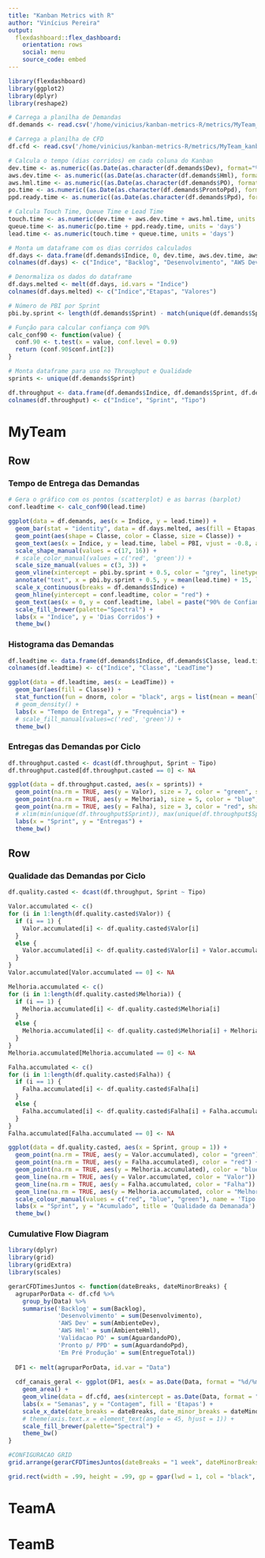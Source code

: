 ```yaml
---
title: "Kanban Metrics with R"
author: "Vinícius Pereira"
output: 
  flexdashboard::flex_dashboard:
    orientation: rows
    social: menu
    source_code: embed
--- 
```


```r
library(flexdashboard)
library(ggplot2)
library(dplyr)
library(reshape2)

# Carrega a planilha de Demandas
df.demands <- read.csv('/home/vinicius/kanban-metrics-R/metrics/MyTeam_demandas.csv', header = TRUE, sep = ',')

# Carrega a planilha de CFD
df.cfd <- read.csv('/home/vinicius/kanban-metrics-R/metrics/MyTeam_kanban.csv', header = TRUE, sep = ',')

# Calcula o tempo (dias corridos) em cada coluna do Kanban
dev.time <- as.numeric((as.Date(as.character(df.demands$Dev), format="%d/%m/%Y") - as.Date(as.character(df.demands$Inicio), format="%d/%m/%Y")), units = 'days')
aws.dev.time <- as.numeric((as.Date(as.character(df.demands$Hml), format="%d/%m/%Y") - as.Date(as.character(df.demands$Dev), format="%d/%m/%Y")), units = 'days')
aws.hml.time <- as.numeric((as.Date(as.character(df.demands$PO), format="%d/%m/%Y") - as.Date(as.character(df.demands$Hml), format="%d/%m/%Y")), units = 'days')
po.time <- as.numeric((as.Date(as.character(df.demands$ProntoPpd), format="%d/%m/%Y") - as.Date(as.character(df.demands$PO), format="%d/%m/%Y")), units = 'days')
ppd.ready.time <- as.numeric((as.Date(as.character(df.demands$Ppd), format="%d/%m/%Y") - as.Date(as.character(df.demands$ProntoPpd), format="%d/%m/%Y")), units = 'days')

# Calcula Touch Time, Queue Time e Lead Time
touch.time <- as.numeric(dev.time + aws.dev.time + aws.hml.time, units = 'days')
queue.time <- as.numeric(po.time + ppd.ready.time, units = 'days')
lead.time <- as.numeric(touch.time + queue.time, units = 'days')

# Monta um dataframe com os dias corridos calculados
df.days <- data.frame(df.demands$Indice, 0, dev.time, aws.dev.time, aws.hml.time, po.time, ppd.ready.time, 0)
colnames(df.days) <- c("Indice", "Backlog", "Desenvolvimento", "AWS Dev", "AWS Hml", "Em Validação", "Pronto p/ Ppd", "Em Pré Produção")

# Denormaliza os dados do dataframe
df.days.melted <- melt(df.days, id.vars = "Indice")
colnames(df.days.melted) <- c("Indice","Etapas", "Valores")

# Número de PBI por Sprint
pbi.by.sprint <- length(df.demands$Sprint) - match(unique(df.demands$Sprint),rev(df.demands$Sprint)) + 1

# Função para calcular confiança com 90%
calc_conf90 <- function(value) {
  conf.90 <- t.test(x = value, conf.level = 0.9)
  return (conf.90$conf.int[2])
}

# Monta dataframe para uso no Throughput e Qualidade
sprints <- unique(df.demands$Sprint)

df.throughput <- data.frame(df.demands$Indice, df.demands$Sprint, df.demands$Tipo)
colnames(df.throughput) <- c("Indice", "Sprint", "Tipo")
```

MyTeam
=======================================================================

Row
-----------------------------------------------------------------------

### Tempo de Entrega das Demandas

```r
# Gera o gráfico com os pontos (scatterplot) e as barras (barplot)
conf.leadtime <- calc_conf90(lead.time)

ggplot(data = df.demands, aes(x = Indice, y = lead.time)) +
  geom_bar(stat = "identity", data = df.days.melted, aes(fill = Etapas, y = Valores), alpha = 1) +
  geom_point(aes(shape = Classe, color = Classe, size = Classe)) +
  geom_text(aes(x = Indice, y = lead.time, label = PBI, vjust = -0.8, angle = 0), size = 3) +
  scale_shape_manual(values = c(17, 16)) +
  # scale_color_manual(values = c('red', 'green')) +
  scale_size_manual(values = c(3, 3)) +
  geom_vline(xintercept = pbi.by.sprint + 0.5, color = "grey", linetype = "longdash") +
  annotate("text", x = pbi.by.sprint + 0.5, y = mean(lead.time) + 15, label = paste("Sprint", unique(df.demands$Sprint)), size=4, angle = 90, vjust = -0.5, color = "grey") +
  scale_x_continuous(breaks = df.demands$Indice) +
  geom_hline(yintercept = conf.leadtime, color = "red") +
  geom_text(aes(x = 0, y = conf.leadtime, label = paste("90% de Confiança - ", round(conf.leadtime, 2)), vjust = 2, hjust = 0)) +
  scale_fill_brewer(palette="Spectral") +
  labs(x = "Indice", y = 'Dias Corridos') +
  theme_bw()
```

### Histograma das Demandas

```r
df.leadtime <- data.frame(df.demands$Indice, df.demands$Classe, lead.time)
colnames(df.leadtime) <- c("Indice", "Classe", "LeadTime")

ggplot(data = df.leadtime, aes(x = LeadTime)) +
  geom_bar(aes(fill = Classe)) + 
  stat_function(fun = dnorm, color = "black", args = list(mean = mean(lead.time), sd = sd(lead.time))) +
  # geom_density() +
  labs(x = "Tempo de Entrega", y = "Frequência") +
  # scale_fill_manual(values=c('red', 'green')) +
  theme_bw()
```

### Entregas das Demandas por Ciclo
```r
df.throughput.casted <- dcast(df.throughput, Sprint ~ Tipo)
df.throughput.casted[df.throughput.casted == 0] <- NA

ggplot(data = df.throughput.casted, aes(x = sprints)) + 
  geom_point(na.rm = TRUE, aes(y = Valor), size = 7, color = "green", shape = 16) +
  geom_point(na.rm = TRUE, aes(y = Melhoria), size = 5, color = "blue", shape = 16) +
  geom_point(na.rm = TRUE, aes(y = Falha), size = 3, color = "red", shape = 16) +
  # xlim(min(unique(df.throughput$Sprint)), max(unique(df.throughput$Sprint))) +
  labs(x = "Sprint", y = "Entregas") +
  theme_bw()
```

Row
-----------------------------------------------------------------------

### Qualidade das Demandas por Ciclo
```r
df.quality.casted <- dcast(df.throughput, Sprint ~ Tipo)

Valor.accumulated <- c()
for (i in 1:length(df.quality.casted$Valor)) {
  if (i == 1) {
    Valor.accumulated[i] <- df.quality.casted$Valor[i]  
  }
  else {
    Valor.accumulated[i] <- df.quality.casted$Valor[i] + Valor.accumulated[i - 1]
  }
}
Valor.accumulated[Valor.accumulated == 0] <- NA

Melhoria.accumulated <- c()
for (i in 1:length(df.quality.casted$Melhoria)) {
  if (i == 1) {
    Melhoria.accumulated[i] <- df.quality.casted$Melhoria[i]  
  }
  else {
    Melhoria.accumulated[i] <- df.quality.casted$Melhoria[i] + Melhoria.accumulated[i - 1]
  }
}
Melhoria.accumulated[Melhoria.accumulated == 0] <- NA

Falha.accumulated <- c()
for (i in 1:length(df.quality.casted$Falha)) {
  if (i == 1) {
    Falha.accumulated[i] <- df.quality.casted$Falha[i]  
  }
  else {
    Falha.accumulated[i] <- df.quality.casted$Falha[i] + Falha.accumulated[i - 1]
  }
}
Falha.accumulated[Falha.accumulated == 0] <- NA

ggplot(data = df.quality.casted, aes(x = Sprint, group = 1)) +
  geom_point(na.rm = TRUE, aes(y = Valor.accumulated), color = "green") +
  geom_point(na.rm = TRUE, aes(y = Falha.accumulated), color = "red") +
  geom_point(na.rm = TRUE, aes(y = Melhoria.accumulated), color = "blue") +
  geom_line(na.rm = TRUE, aes(y = Valor.accumulated, color = "Valor")) + 
  geom_line(na.rm = TRUE, aes(y = Falha.accumulated, color = "Falha")) +
  geom_line(na.rm = TRUE, aes(y = Melhoria.accumulated, color = "Melhoria")) +
  scale_colour_manual(values = c("red", "blue", "green"), name = 'Tipo') +
  labs(x = "Sprint", y = "Acumulado", title = 'Qualidade da Demanada') +
  theme_bw()
```

### Cumulative Flow Diagram

```r
library(dplyr)
library(grid)
library(gridExtra)
library(scales)

gerarCFDTimesJuntos <- function(dateBreaks, dateMinorBreaks) {
  agruparPorData <- df.cfd %>%
    group_by(Data) %>%
    summarise('Backlog' = sum(Backlog), 
              'Desenvolvimento' = sum(Desenvolvimento), 
              'AWS Dev' = sum(AmbienteDev), 
              'AWS Hml' = sum(AmbienteHml),
              'Validacao PO' = sum(AguardandoPO),
              'Pronto p/ PPD' = sum(AguardandoPpd),
              'Em Pré Produção' = sum(EntregueTotal))
  
  DF1 <- melt(agruparPorData, id.var = "Data")
  
  cdf_canais_geral <- ggplot(DF1, aes(x = as.Date(Data, format = "%d/%m/%Y"), y = value, fill = variable)) +
    geom_area() + 
    geom_vline(data = df.cfd, aes(xintercept = as.Date(Data, format = "%d/%m/%Y")), color = 'black', linetype = "longdash") +
    labs(x = "Semanas", y = "Contagem", fill = 'Etapas') +
    scale_x_date(date_breaks = dateBreaks, date_minor_breaks = dateMinorBreaks, date_labels = "%d/%m") +
    # theme(axis.text.x = element_text(angle = 45, hjust = 1)) + 
    scale_fill_brewer(palette="Spectral") +
    theme_bw()
}

#CONFIGURACAO GRID
grid.arrange(gerarCFDTimesJuntos(dateBreaks = "1 week", dateMinorBreaks = "1 day"), ncol=1)

grid.rect(width = .99, height = .99, gp = gpar(lwd = 1, col = "black", fill = NA))
```

TeamA
=======================================================================

TeamB
=======================================================================